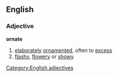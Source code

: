 ==English==
===Adjective===
'''ornate'''
#[[elaborately]] [[ornamented]], often to [[excess]]
#[[flashy]], [[flowery]] or [[showy]]
[[Category:English adjectives]]